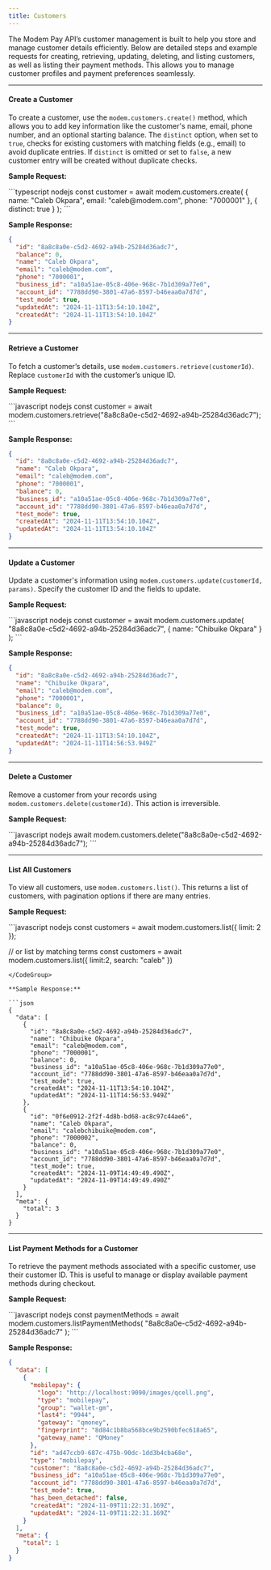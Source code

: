 ```yaml
---
title: Customers
---
```


The Modem Pay API’s customer management is built to help you store and manage customer details efficiently. Below are detailed steps and example requests for creating, retrieving, updating, deleting, and listing customers, as well as listing their payment methods. This allows you to manage customer profiles and payment preferences seamlessly.

---

#### **Create a Customer**

To create a customer, use the `modem.customers.create()` method, which allows you to add key information like the customer's name, email, phone number, and an optional starting balance. The `distinct` option, when set to `true`, checks for existing customers with matching fields (e.g., email) to avoid duplicate entries. If `distinct` is omitted or set to `false`, a new customer entry will be created without duplicate checks.

**Sample Request:**

<CodeGroup>
```typescript nodejs
const customer = await modem.customers.create(
    { name: "Caleb Okpara", email: "caleb@modem.com", phone: "7000001" },
    { distinct: true }
);
```
</CodeGroup>

**Sample Response:**

```json
{
  "id": "8a8c8a0e-c5d2-4692-a94b-25284d36adc7",
  "balance": 0,
  "name": "Caleb Okpara",
  "email": "caleb@modem.com",
  "phone": "7000001",
  "business_id": "a10a51ae-05c8-406e-968c-7b1d309a77e0",
  "account_id": "7788dd90-3801-47a6-8597-b46eaa0a7d7d",
  "test_mode": true,
  "updatedAt": "2024-11-11T13:54:10.104Z",
  "createdAt": "2024-11-11T13:54:10.104Z"
}
```

---

#### **Retrieve a Customer**

To fetch a customer’s details, use `modem.customers.retrieve(customerId)`. Replace `customerId` with the customer’s unique ID.

**Sample Request:**

<CodeGroup>
```javascript nodejs 
const customer = await modem.customers.retrieve("8a8c8a0e-c5d2-4692-a94b-25284d36adc7"); 
```
</CodeGroup>

**Sample Response:**

```json
{
  "id": "8a8c8a0e-c5d2-4692-a94b-25284d36adc7",
  "name": "Caleb Okpara",
  "email": "caleb@modem.com",
  "phone": "7000001",
  "balance": 0,
  "business_id": "a10a51ae-05c8-406e-968c-7b1d309a77e0",
  "account_id": "7788dd90-3801-47a6-8597-b46eaa0a7d7d",
  "test_mode": true,
  "createdAt": "2024-11-11T13:54:10.104Z",
  "updatedAt": "2024-11-11T13:54:10.104Z"
}
```

---

#### **Update a Customer**

Update a customer's information using `modem.customers.update(customerId, params)`. Specify the customer ID and the fields to update.

**Sample Request:**

<CodeGroup>
```javascript nodejs 
const customer = await modem.customers.update(
    "8a8c8a0e-c5d2-4692-a94b-25284d36adc7",
    { name: "Chibuike Okpara" }
);
```
</CodeGroup>

**Sample Response:**

```json
{
  "id": "8a8c8a0e-c5d2-4692-a94b-25284d36adc7",
  "name": "Chibuike Okpara",
  "email": "caleb@modem.com",
  "phone": "7000001",
  "balance": 0,
  "business_id": "a10a51ae-05c8-406e-968c-7b1d309a77e0",
  "account_id": "7788dd90-3801-47a6-8597-b46eaa0a7d7d",
  "test_mode": true,
  "createdAt": "2024-11-11T13:54:10.104Z",
  "updatedAt": "2024-11-11T14:56:53.949Z"
}
```

---

#### **Delete a Customer**

Remove a customer from your records using `modem.customers.delete(customerId)`. This action is irreversible.

**Sample Request:**

<CodeGroup>
```javascript nodejs 
await modem.customers.delete("8a8c8a0e-c5d2-4692-a94b-25284d36adc7");
```
</CodeGroup>

---

#### **List All Customers**

To view all customers, use `modem.customers.list()`. This returns a list of customers, with pagination options if there are many entries.

**Sample Request:**

<CodeGroup>
```javascript nodejs 
const customers = await modem.customers.list({ limit: 2 });

// or list by matching terms
const customers = await modem.customers.list({ limit:2, search: "caleb" })

```
</CodeGroup>

**Sample Response:**

```json
{
  "data": [
    {
      "id": "8a8c8a0e-c5d2-4692-a94b-25284d36adc7",
      "name": "Chibuike Okpara",
      "email": "caleb@modem.com",
      "phone": "7000001",
      "balance": 0,
      "business_id": "a10a51ae-05c8-406e-968c-7b1d309a77e0",
      "account_id": "7788dd90-3801-47a6-8597-b46eaa0a7d7d",
      "test_mode": true,
      "createdAt": "2024-11-11T13:54:10.104Z",
      "updatedAt": "2024-11-11T14:56:53.949Z"
    },
    {
      "id": "0f6e0912-2f2f-4d8b-bd68-ac8c97c44ae6",
      "name": "Caleb Okpara",
      "email": "calebchibuike@modem.com",
      "phone": "7000002",
      "balance": 0,
      "business_id": "a10a51ae-05c8-406e-968c-7b1d309a77e0",
      "account_id": "7788dd90-3801-47a6-8597-b46eaa0a7d7d",
      "test_mode": true,
      "createdAt": "2024-11-09T14:49:49.490Z",
      "updatedAt": "2024-11-09T14:49:49.490Z"
    }
  ],
  "meta": {
    "total": 3
  }
}
```

---

#### **List Payment Methods for a Customer**

To retrieve the payment methods associated with a specific customer, use their customer ID. This is useful to manage or display available payment methods during checkout.

**Sample Request:**

<CodeGroup>
```javascript nodejs 
const paymentMethods = await modem.customers.listPaymentMethods(
    "8a8c8a0e-c5d2-4692-a94b-25284d36adc7"
);
```
</CodeGroup>

**Sample Response:**

```json
{
  "data": [
    {
      "mobilepay": {
        "logo": "http://localhost:9090/images/qcell.png",
        "type": "mobilepay",
        "group": "wallet-gm",
        "last4": "9944",
        "gateway": "qmoney",
        "fingerprint": "8d84c1b8ba568bce9b2590bfec618a65",
        "gateway_name": "QMoney"
      },
      "id": "ad47ccb9-687c-475b-90dc-1dd3b4cba68e",
      "type": "mobilepay",
      "customer": "8a8c8a0e-c5d2-4692-a94b-25284d36adc7",
      "business_id": "a10a51ae-05c8-406e-968c-7b1d309a77e0",
      "account_id": "7788dd90-3801-47a6-8597-b46eaa0a7d7d",
      "test_mode": true,
      "has_been_detached": false,
      "createdAt": "2024-11-09T11:22:31.169Z",
      "updatedAt": "2024-11-09T11:22:31.169Z"
    }
  ],
  "meta": {
    "total": 1
  }
}
```

